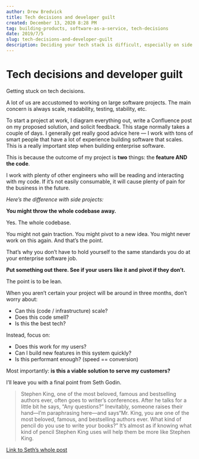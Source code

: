 ```yaml
---
author: Drew Bredvick
title: Tech decisions and developer guilt
created: December 13, 2020 8:28 PM
tag: building-products, software-as-a-service, tech-decisions
date: 2019/7/5
slug: tech-decisions-and-developer-guilt
description: Deciding your tech stack is difficult, especially on side projects. Why? Guilt from knowing "the right way."
---
```



<OGImage />

# Tech decisions and developer guilt

Getting stuck on tech decisions.

A lot of us are accustomed to working on large software projects. The main concern is always scale, readability, testing, stability, etc.

To start a project at work, I diagram everything out, write a Confluence post on my proposed solution, and solicit feedback. This stage normally takes a couple of days. I generally get really good advice here — I work with tons of smart people that have a lot of experience building software that scales. This is a really important step when building enterprise software.

This is because the outcome of my project is **two** things: the **feature AND the code**.

I work with plenty of other engineers who will be reading and interacting with my code. If it’s not easily consumable, it will cause plenty of pain for the business in the future.

_Here’s the difference with side projects:_

**You might throw the whole codebase away.**

Yes. The whole codebase.

You might not gain traction. You might pivot to a new idea. You might never work on this again. And that’s the point.

That’s why you don’t have to hold yourself to the same standards you do at your enterprise software job.

**Put something out there. See if your users like it and pivot if they don’t.**

The point is to be lean.

When you aren’t certain your project will be around in three months, don’t worry about:

- Can this (code / infrastructure) scale?
- Does this code smell?
- Is this the best tech?

Instead, focus on:

- Does this work for my users?
- Can I build new features in this system quickly?
- Is this performant enough? (speed == conversion)

Most importantly: **is this a viable solution to serve my customers?**

I’ll leave you with a final point from Seth Godin.

> Stephen King, one of the most beloved, famous and bestselling authors ever, often goes to writer’s conferences. After he talks for a little bit he says, “Any questions?” Inevitably, someone raises their hand—I’m paraphrasing here—and says“Mr. King, you are one of the most beloved, famous, and bestselling authors ever. What kind of pencil do you use to write your books?” It’s almost as if knowing what kind of pencil Stephen King uses will help them be more like Stephen King.

[Link to Seth’s whole post](https://seths.blog/wp-content/uploads/2012/07/pencil.pdf)
